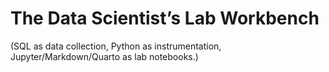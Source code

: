 # The Data Scientist's Lab Workbench

(SQL as data collection, Python as instrumentation, Jupyter/Markdown/Quarto as lab notebooks.)